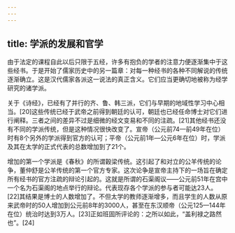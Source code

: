 ```yaml
---
---
---
```

title: 学派的发展和官学
---



由于法定的课程自此以后只限于五经，许多有抱负的学者的注意力便逐渐集中于这些经书。于是开始了儒家历史中的另一篇章：对每一种经书的各种不同解说的传统逐渐确立。这是汉代儒家各派这一说法的真正含义。它们应当更确切地被称为经学研究的诸学派。

关于《诗经》，已经有了并行的齐、鲁、韩三派，它们与早期的地域性学习中心相当。[20]这些传统已经于武帝之前得到朝廷的认可，朝廷也已经任命博士对它们进行阐释。三者之间的差异不过是细微的经文变易和不同的注疏。[21]其他经书还没有不同的学派传统，但是这种情况很快改变了。宣帝（公元前74—前49年在位）时有8个另外的学派得到官方的认可；平帝（公元前1年—公元6年在位）时，学派及其在太学的正式代表的总数增加到了21个。

增加的第一个学派是《春秋》的所谓穀梁传统。这引起了和对立的公羊传统的论争，董仲舒是公羊传统的第一个官方专家。这次论争是宣帝主持下的一场旨在确定所有经书的官方注疏的辩论引起的。这就是所谓的石渠阁议——公元前51年在宫中一个名为石渠阁的地点举行的辩论。代表现存各个学派的参与者可能达23人。[22]其结果是博士的人数增加了。不但太学的教师逐渐增多，而且学生的人数从原来武帝时的50人增加到公元前8年的3000人，甚至在东汉顺帝（公元125—144年在位）统治时达到3万人。[23]正如班固所评论的：之所以如此，“盖利禄之路然也”。[24]